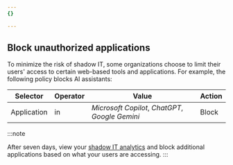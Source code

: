 ```yaml
---
{}

---
```



## Block unauthorized applications

To minimize the risk of <GlossaryTooltip term="shadow IT" link="https://www.cloudflare.com/learning/access-management/what-is-shadow-it/">shadow IT</GlossaryTooltip>, some organizations choose to limit their users' access to certain web-based tools and applications. For example, the following policy blocks AI assistants:

| Selector    | Operator | Value                                           | Action |
| ----------- | -------- | ----------------------------------------------- | ------ |
| Application | in       | *Microsoft Copilot*, *ChatGPT*, *Google Gemini* | Block  |

:::note

After seven days, view your [shadow IT analytics](/cloudflare-one/insights/analytics/access/) and block additional applications based on what your users are accessing. 
:::
